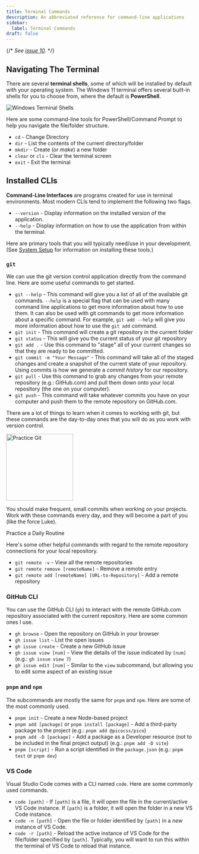 ```yaml
---
title: Terminal Commands
description: An abbreviated reference for command-line applications
sidebar:
  label: Terminal Commands
draft: false
---
```



{/* *See [issue 10](https://github.com/dgilleland/CPSC-1520/issues/10).* */}

## Navigating The Terminal


There are several **terminal shells**, some of which will be installed by default with your operating system. The Windows 11 terminal offers several built-in shells for you to choose from, where the default is **PowerShell**.

<Image src={terminal} alt="Windows Terminal Shells" />

Here are some command-line tools for PowerShell/Command Prompt to help you navigate the file/folder structure.

- `cd` - Change Directory
- `dir` - List the contents of the current directory/folder
- `mkdir` - Create (or *make*) a new folder
- `clear` or `cls` - Clear the terminal screen
- `exit` - Exit the terminal

## Installed CLIs

**Command-Line Interfaces** are programs created for use in terminal environments. Most modern CLIs tend to implement the following two flags.

- `--version` - Display information on the installed version of the application.
- `--help` - Display information on how to use the application from within the terminal.

Here are primary tools that you will typically need/use in your development. (See [System Setup](/CPSC-1520/tutorials/0010/) for information on installing these tools.)

### `git`

We can use the git version control application directly from the command line. Here are some useful commands to get started.

- `git --help` - This command will give you a list of all of the available git commands. `--help` is a special flag that can be used with many command line applications to get more information about how to use them. It can also be used with git commands to get more information about a specific command. For example, `git add --help` will give you more information about how to use the `git add` command.
- `git init` - This command will create a git repository in the current folder
- `git status` - This will give you the current status of your git repository
- `git add .` - Use this command to "stage" all of your current changes so that they are ready to be committed.
- `git commit -m "Your Message"` - This command will take all of the staged changes and create a snapshot of the current state of your repository. Using commits is how we generate a *commit history* for our repository.
- `git pull` - Use this command to grab any changes from your remote repository (e.g.: GitHub.com) and pull them down onto your local repository (the one on your computer).
- `git push` - This command will take whatever commits you have on your computer and push them to the remote repository on GitHub.com.

There are a lot of things to learn when it comes to working with git, but these commands are the day-to-day ones that you will do as you work with version control.

<Aside type="tip" title="Professional Discipline">
  <Image src={flipped} alt="Practice Git" class="float-end ml-3" width="180" />

  You should make frequent, small commits when working on your projects. Work with these commands every day, and they will become a part of you (like the force Luke).

  <LinkButton href="/CPSC-1520/reference/1100/">Practice a Daily Routine</LinkButton>
</Aside>

Here's some other helpful commands with regard to the remote repository connections for your local repository.

- `git remote -v` - View all the remote repositories
- `git remote remove [remoteName]` - Remove a remote entry
- `git remote add [remoteName] [URL-to-Repository]` - Add a remote repository

### GitHub CLI

You can use the GitHub CLI (`gh`) to interact with the remote GitHub.com repository associated with the current repository. Here are some common ones I use.

- `gh browse` - Open the repository on GitHub in your browser
- `gh issue list` - List the open issues
- `gh issue create` - Create a new GitHub issue
- `gh issue view [num]` - View the details of the issue indicated by `[num]` (e.g.: `gh issue view 7`)
- `gh issue edit [num]` - Similar to the `view` subcommand, but allowing you to edit some aspect of an existing issue


### `pnpm` and `npm`

The subcommands are mostly the same for `pnpm` and `npm`. Here are some of the most commonly used.

- `pnpm init` - Create a new Node-based project
- `pnpm add [package]` or `pnpm install [package]` - Add a third-party package to the project (e.g.: `pnpm add @picocss/pico`)
- `pnpm add -D [package]` - Add a package as a Developer resource (not to be included in the final project output) (e.g.: `pnpm add -D vite`)
- `pnpm [script]` - Run a script identified in the `package.json` (e.g.: `pnpm test` or `pnpm dev`)

### VS Code

Visual Studio Code comes with a CLI named `code`. Here are some commonly used commands.

- `code [path]` - If `[path]` is a file, it will open the file in the current/active VS Code instance. If `[path]` is a folder, it will open the folder in a new VS Code instance.
- `code -n [path]` - Open the file or folder identified by `[path]` in a *new* instance of VS Code.
- `code -r [path]` - Reload the active instance of VS Code for the file/folder specified by `[path]`. Typically, you will want to run this within the terminal of VS Code to reload that instance.

